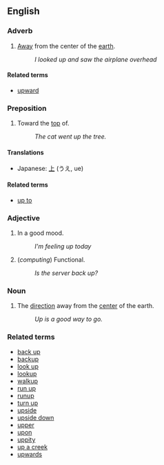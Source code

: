 == English ==

=== Adverb ===

# [[Away]] from the center of the [[earth]].
#: ''I looked up and saw the airplane overhead''

====Related terms====

*[[upward]]

=== Preposition ===

# Toward the [[top]] of.
#: ''The cat went up the tree.''

====Translations====
*Japanese: [[上]] (うえ, ue)

====Related terms====

*[[up to]]

=== Adjective ===

# In a good mood.
#: ''I'm feeling up today''
# (''computing'') Functional.
#: ''Is the server back up?''

=== Noun ===

# The [[direction]] away from the [[center]] of the earth.
#: ''Up is a good way to go.''

===Related terms===

*[[back up]]
*[[backup]]
*[[look up]]
*[[lookup]]
*[[walkup]]
*[[run up]]
*[[runup]]
*[[turn up]]
*[[upside]]
*[[upside down]]
*[[upper]]
*[[upon]]
*[[uppity]]
*[[up a creek]]
*[[upwards]]